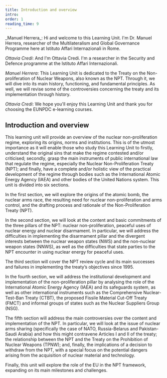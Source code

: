 ```yaml
---
title: Introduction and overview
intro:
order: 1
reading_time: 9
---
```


<LectureVideo smil="/lu05/video.smil" provider="video-stream">
  _Manuel Herrera_: Hi and welcome to this Learning Unit. I'm Dr. Manuel Herrera, researcher of the Multilateralism and Global Governance Programme
  here at Istituto Affari Internazionali in Rome.

  _Ottavia Credi_: And I'm Ottavia Credi. I'm a researcher in the Security and Defence programme at the Istituto Affari Internazionali.

  _Manuel Herrera_: This Learning Unit is dedicated to the Treaty on the Non-proliferation of Nuclear Weapons, also known as the NPT.
  Through it, we will dive into its main history, functioning, and fundamental principles. As well, we will revise some of the controversies concerning the treaty and its implementation through history.

  _Ottavia Credi_: We hope you'll enjoy this Learning Unit and thank you for choosing the EUNPDC e-learning courses.

</LectureVideo>

## Introduction and overview

This learning unit will provide an overview of the nuclear non-proliferation regime, exploring its origins, norms and institutions. This is of the utmost importance as it will enable those who study this Learning Unit to firstly, understand the original sins that make the regime contested and/or criticised; secondly, grasp the main instruments of public international law that regulate the regime, especially the Nuclear Non-Proliferation Treaty (NPT); and finally, have a complete and/or holistic view of the practical development of the regime through bodies such as the International Atomic Energy Agency (IAEA) and other bodies of the United Nations system. This unit is divided into six sections.

In the first section, we will explore the origins of the atomic bomb, the nuclear arms race, the resulting need for nuclear non-proliferation and arms control, and the drafting process and rationale of the Non-Proliferation Treaty (NPT).

In the second section, we will look at the content and basic commitments of the three pillars of the NPT: nuclear non-proliferation, peaceful uses of nuclear energy and nuclear disarmament. In particular, we will address the difficulties in implementing the disarmament pillar and the divergent interests between the nuclear weapon states (NWS) and the non-nuclear weapon states (NNWS), as well as the difficulties that state parties to the NPT encounter in using nuclear energy for peaceful uses.

The third section will cover the NPT review cycle   and its main successes and failures in implementing the treaty’s objectives since 1995.

In the fourth section, we will address the institutional development and implementation of the non-proliferation pillar by analysing the role of the International Atomic Energy Agency (IAEA) and its safeguards system, as well as other international instruments such as the Comprehensive Nuclear-Test-Ban Treaty (CTBT), the proposed Fissile Material Cut-Off Treaty (FMCT) and informal groups of states such as the Nuclear Suppliers Group (NSG).

The fifth section will address the main controversies over the content and implementation of the NPT. In particular, we will look at the issue of nuclear arms sharing (specifically the case of NATO, Russia-Belarus and Pakistan-Saudi Arabia) and how this might contravene Articles I and II of the treaty; the relationship between the NPT and the Treaty on the Prohibition of Nuclear Weapons (TPNW); and, finally, the implications of a decision to withdraw from the NPT, with a special focus on the potential dangers arising from the acquisition of nuclear material and technology.

Finally, this unit will explore the role of the EU in the NPT framework, expanding on its main milestones and challenges.
